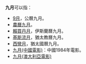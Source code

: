'''九月'''可以指：
*[[9月|9月]]，公曆九月。
*[[農曆九月|農曆九月]]。
*[[賴買丹月|賴買丹月]]，伊斯蘭曆九月。
*[[基斯流月|基斯流月]]，猶太教曆九月。
*[[西彎月|西彎月]]，猶太國曆九月。
*[[九月(中國電影)|九月(中國電影)]]：中國1984年電影。
*[[九月(澳大利亞電影)|九月(澳大利亞電影)]]
 
{{disambig|月09|Cat=時間消歧義}}